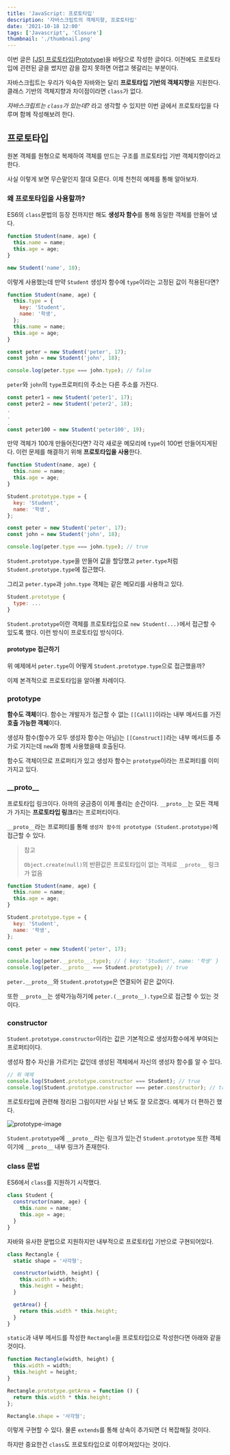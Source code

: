 ```yaml
---
title: 'JavaScript: 프로토타입'
description: '자바스크립트의 객체지향, 프로토타입'
date: '2021-10-18 12:00'
tags: ['Javascript', 'Closure']
thumbnail: './thumbnail.png'
---
```


이번 글은 [[JS] 프로토타입(Prototype)](https://wlswoo.tistory.com/52)을 바탕으로 작성한 글이다. 이전에도 프로토타입에 괸련된 글을 썼지만 감을 잡지 못하면 어렵고 헷갈리는 부분이다.

자바스크립트는 우리가 익숙한 자바와는 달리 **프로토타입 기반의 객체지향**을 지원한다. 클래스 기반의 객체지향과 차이점이라면 `class`가 없다.

_자바스크립트는 `class`가 있는데?_ 라고 생각할 수 있지만 이번 글에서 프로토타입을 다루며 함께 작성해보려 한다.

## 프로토타입

원본 객체를 원형으로 복제하여 객체를 만드는 구조를 프로토타입 기반 객체지향이라고 한다.

사실 이렇게 보면 무슨말인지 절대 모른다. 이제 천천히 예제를 통해 알아보자.

### 왜 프로토타입을 사용할까?

ES6의 `class`문법의 등장 전까지만 해도 **생성자 함수**를 통해 동일한 객체를 만들어 냈다.

```javascript
function Student(name, age) {
  this.name = name;
  this.age = age;
}

new Student('name', 10);
```

이렇게 사용했는데 만약 `Student` 생성자 함수에 `type`이라는 고정된 값이 적용된다면?

```javascript
function Student(name, age) {
  this.type = {
    key: 'Student',
    name: '학생',
  };
  this.name = name;
  this.age = age;
}

const peter = new Student('peter', 17);
const john = new Student('john', 18);

console.log(peter.type === john.type); // false
```

`peter`와 `john`의 `type`프로퍼티의 주소는 다른 주소를 가진다.

```javascript
const peter1 = new Student('peter1', 17);
const peter2 = new Student('peter2', 18);
.
.
.
const peter100 = new Student('peter100', 19);
```

만약 객체가 100개 만들어진다면? 각각 새로운 메모리에 `type`이 100번 만들어지게된다. 이런 문제를 해결하기 위해 **프로토타입을 사용**한다.

```javascript
function Student(name, age) {
  this.name = name;
  this.age = age;
}

Student.prototype.type = {
  key: 'Student',
  name: '학생',
};

const peter = new Student('peter', 17);
const john = new Student('john', 18);

console.log(peter.type === john.type); // true
```

`Student.prototype.type`을 만들어 값을 할당했고 `peter.type`처럼 `Student.prototype.type`에 접근했다.

그리고 `peter.type`과 `john.type` 객체는 같은 메모리를 사용하고 있다.

```javascript
Student.prototype {
  type: ...
}
```

`Student.prototype`이란 객체를 프로토타입으로 `new Student(...)`에서 접근할 수 있도록 했다. 이런 방식이 프로토타입 방식이다.

#### prototype 접근하기

위 예제에서 `peter.type`이 어떻게 `Student.prototype.type`으로 접근했을까?

이제 본격적으로 프로토타입을 알아볼 차례이다.

### prototype

**함수도 객체**이다. 함수는 개발자가 접근할 수 없는 `[[Call]]`이라는 내부 메서드를 가진 **호출 가능한 객체**이다.

생성자 함수(함수가 모두 생성자 함수는 아님)는 `[[Construct]]`라는 내부 메서드를 추가로 가지는데 `new`와 함께 사용했을때 호출된다.

함수도 객체이므로 프로퍼티가 있고 생성자 함수는 `prototype`이라는 프로퍼티를 이미 가지고 있다.

### \_\_proto\_\_

프로토타입 링크이다. 아까의 궁금증이 이제 풀리는 순간이다. `__proto__`는 모든 객체가 가지는 **프로토타입 링크**라는 프로퍼티이다.

`__proto__`라는 프로퍼티를 통해 `생성자 함수의 prototype (Student.prototype)`에 접근할 수 있다.

> 참고
>
> `Object.create(null)`의 반환값은 프로토타입이 없는 객체로 `__proto__` 링크가 없음

```javascript
function Student(name, age) {
  this.name = name;
  this.age = age;
}

Student.prototype.type = {
  key: 'Student',
  name: '학생',
};

const peter = new Student('peter', 17);

console.log(peter.__proto__.type); // { key: 'Student', name: '학생' }
console.log(peter.__proto__ === Student.prototype); // true
```

`peter.__proto__`와 `Student.prototype`은 연결되어 같은 값이다.

또한 `__proto__`는 생략가능하기에 `peter.(__proto__).type`으로 접근할 수 있는 것 이다.

### constructor

`Student.prototype.constructor`이라는 값은 기본적으로 생성자함수에게 부여되는 프로퍼티이다.

생성자 함수 자신을 가르키는 값인데 생성된 객체에서 자신의 생성자 함수를 알 수 있다.

```javascript
// 위 예제
console.log(Student.prototype.constructor === Student); // true
console.log(Student.prototype.constructor === peter.constructor); // true
```

프로토타입에 관련해 정리된 그림이지만 사실 난 봐도 잘 모르겠다. 예제가 더 편하긴 했다.

![prototype-image](./prototype-image.png)

`Student.prototype`에 `__proto__`라는 링크가 있는건 `Student.prototype` 또한 객체이기에 `__proto__` 내부 링크가 존재한다.

### class 문법

ES6에서 `class`를 지원하기 시작했다.

```javascript
class Student {
  constructor(name, age) {
    this.name = name;
    this.age = age;
  }
}
```

자바와 유사한 문법으로 지원하지만 내부적으로 프로토타입 기반으로 구현되어있다.

```javascript
class Rectangle {
  static shape = '사각형';

  constructor(width, height) {
    this.width = width;
    this.height = height;
  }

  getArea() {
    return this.width * this.height;
  }
}
```

`static`과 내부 메서드를 작성한 `Rectangle`을 프로토타입으로 작성한다면 아래와 같을 것이다.

```javascript
function Rectangle(width, height) {
  this.width = width;
  this.height = height;
}

Rectangle.prototype.getArea = function () {
  return this.width * this.height;
};

Rectangle.shape = '사각형';
```

이렇게 구현할 수 있다. 물론 `extends`를 통해 상속이 추가되면 더 복잡해질 것이다.

하지만 중요한건 `class`도 프로토타입으로 이루어져있다는 것이다.
